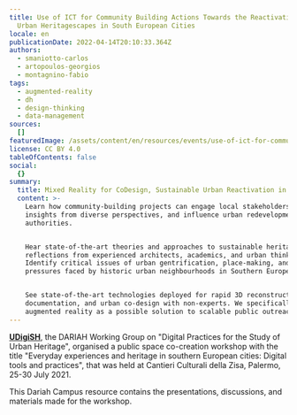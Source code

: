 ```yaml
---
title: Use of ICT for Community Building Actions Towards the Reactivation of
  Urban Heritagescapes in South European Cities
locale: en
publicationDate: 2022-04-14T20:10:33.364Z
authors:
  - smaniotto-carlos
  - artopoulos-georgios
  - montagnino-fabio
tags:
  - augmented-reality
  - dh
  - design-thinking
  - data-management
sources:
  []
featuredImage: /assets/content/en/resources/events/use-of-ict-for-community-building-actions-towards-the-reactivation-of-urban-heritagescapes-in-south-european-cities/image.png
license: CC BY 4.0
tableOfContents: false
social:
  {}
summary:
  title: Mixed Reality for CoDesign, Sustainable Urban Reactivation in Historic Cities
  content: >-
    Learn how community-building projects can engage local stakeholders, pull
    insights from diverse perspectives, and influence urban redevelopment
    authorities.


    Hear state-of-the-art theories and approaches to sustainable heritage, with
    reflections from experienced architects, academics, and urban thinkers.
    Identify critical issues of urban gentrification, place-making, and the
    pressures faced by historic urban neighbourhoods in Southern Europe.


    See state-of-the-art technologies deployed for rapid 3D reconstruction,
    documentation, and urban co-design with non-experts. We specifically explore
    augmented reality as a possible solution to scalable public outreach.
---
```

**[UDigiSH](https://www.dariah.eu/activities/working-groups/digital-practices-for-the-study-of-urban-heritage/)**, the DARIAH Working Group on "Digital Practices for the Study of Urban Heritage", organised a public space co-creation workshop with the title "Everyday experiences and heritage in southern European cities: Digital tools and practices", that was held at Cantieri Culturali della Zisa, Palermo, 25-30 July 2021.

This Dariah Campus resource contains the presentations, discussions, and materials made for the workshop.

